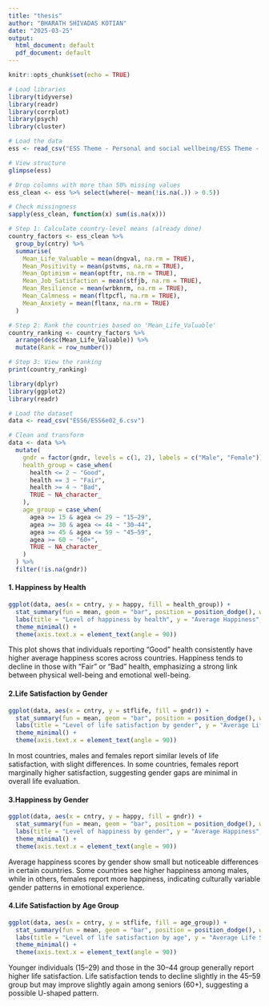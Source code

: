 ```yaml
---
title: "thesis"
author: "BHARATH SHIVADAS KOTIAN"
date: "2025-03-25"
output:
  html_document: default
  pdf_document: default
---
```


```r
knitr::opts_chunk$set(echo = TRUE)
```


```r
# Load libraries
library(tidyverse)
library(readr)
library(corrplot)
library(psych)
library(cluster)

```


```r
# Load the data
ess <- read_csv("ESS Theme - Personal and social wellbeing/ESS Theme - Personal and social wellbeing.csv")

# View structure
glimpse(ess)

# Drop columns with more than 50% missing values
ess_clean <- ess %>% select(where(~ mean(!is.na(.)) > 0.5))

# Check missingness
sapply(ess_clean, function(x) sum(is.na(x)))

```





```r
# Step 1: Calculate country-level means (already done)
country_factors <- ess_clean %>%
  group_by(cntry) %>%
  summarise(
    Mean_Life_Valuable = mean(dngval, na.rm = TRUE),
    Mean_Positivity = mean(pstvms, na.rm = TRUE),
    Mean_Optimism = mean(optftr, na.rm = TRUE),
    Mean_Job_Satisfaction = mean(stfjb, na.rm = TRUE),
    Mean_Resilience = mean(wrbknrm, na.rm = TRUE),
    Mean_Calmness = mean(fltpcfl, na.rm = TRUE),
    Mean_Anxiety = mean(fltanx, na.rm = TRUE)
  )

# Step 2: Rank the countries based on 'Mean_Life_Valuable'
country_ranking <- country_factors %>%
  arrange(desc(Mean_Life_Valuable)) %>%
  mutate(Rank = row_number())

# Step 3: View the ranking
print(country_ranking)

```










```r
library(dplyr)
library(ggplot2)
library(readr)

# Load the dataset
data <- read_csv("ESS6/ESS6e02_6.csv")

# Clean and transform
data <- data %>%
  mutate(
    gndr = factor(gndr, levels = c(1, 2), labels = c("Male", "Female")),
    health_group = case_when(
      health <= 2 ~ "Good",
      health == 3 ~ "Fair",
      health >= 4 ~ "Bad",
      TRUE ~ NA_character_
    ),
    age_group = case_when(
      agea >= 15 & agea <= 29 ~ "15–29",
      agea >= 30 & agea <= 44 ~ "30–44",
      agea >= 45 & agea <= 59 ~ "45–59",
      agea >= 60 ~ "60+",
      TRUE ~ NA_character_
    )
  ) %>%
  filter(!is.na(gndr))  


```

#### 1. Happiness by Health
```r
ggplot(data, aes(x = cntry, y = happy, fill = health_group)) +
  stat_summary(fun = mean, geom = "bar", position = position_dodge(), width = 0.7) +
  labs(title = "Level of happiness by health", y = "Average Happiness", fill = "Health") +
  theme_minimal() +
  theme(axis.text.x = element_text(angle = 90))

```

This plot shows that individuals reporting "Good" health consistently have higher average happiness scores across countries. Happiness tends to decline in those with "Fair" or "Bad" health, emphasizing a strong link between physical well-being and emotional well-being.

#### 2.Life Satisfaction by Gender
```r
ggplot(data, aes(x = cntry, y = stflife, fill = gndr)) +
  stat_summary(fun = mean, geom = "bar", position = position_dodge(), width = 0.7) +
  labs(title = "Level of life satisfaction by gender", y = "Average Life Satisfaction", fill = "Gender") +
  theme_minimal() +
  theme(axis.text.x = element_text(angle = 90))

```

In most countries, males and females report similar levels of life satisfaction, with slight differences. In some countries, females report marginally higher satisfaction, suggesting gender gaps are minimal in overall life evaluation.

#### 3.Happiness by Gender
```r
ggplot(data, aes(x = cntry, y = happy, fill = gndr)) +
  stat_summary(fun = mean, geom = "bar", position = position_dodge(), width = 0.7) +
  labs(title = "Level of happiness by gender", y = "Average Happiness", fill = "Gender") +
  theme_minimal() +
  theme(axis.text.x = element_text(angle = 90))

```

Average happiness scores by gender show small but noticeable differences in certain countries. Some countries see higher happiness among males, while in others, females report more happiness, indicating culturally variable gender patterns in emotional experience.


#### 4.Life Satisfaction by Age Group
```r
ggplot(data, aes(x = cntry, y = stflife, fill = age_group)) +
  stat_summary(fun = mean, geom = "bar", position = position_dodge(), width = 0.8) +
  labs(title = "Level of life satisfaction by age", y = "Average Life Satisfaction", fill = "Age Group") +
  theme_minimal() +
  theme(axis.text.x = element_text(angle = 90))

```

Younger individuals (15–29) and those in the 30–44 group generally report higher life satisfaction. Life satisfaction tends to decline slightly in the 45–59 group but may improve slightly again among seniors (60+), suggesting a possible U-shaped pattern.

